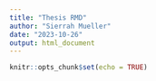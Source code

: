 ```yaml
---
title: "Thesis RMD"
author: "Sierrah Mueller"
date: "2023-10-26"
output: html_document
---
```


```r
knitr::opts_chunk$set(echo = TRUE)
```

